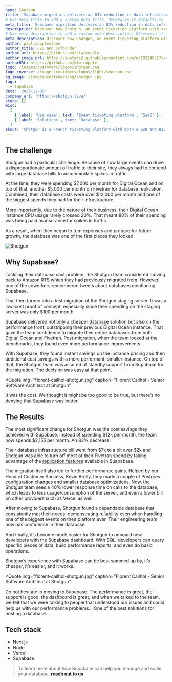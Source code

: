 ```yaml
---
name: Shotgun
title: 'Supabase migration delivers an 83% reduction in data infrastructure costs for Shotgun'
# Use meta_title to add a custom meta title. Otherwise it defaults to '{name} | Supabase Customer Stories':
meta_title: 'Supabase migration delivers an 83% reduction in data infrastructure costs for Shotgun'
description: Discover how Shotgun, an event ticketing platform with over 3 million users, reduced costs and consolidated systems through migration to Supabase.
# Use meta_description to add a custom meta description. Otherwise it defaults to {description}:
meta_description: Discover how Shotgun, an event ticketing platform with over 3 million users, reduced costs and consolidated systems through migration to Supabase.
author: paul_copplestone
author_title: CEO and Cofounder
author_url: https://github.com/kiwicopple
author_image_url: https://avatars2.githubusercontent.com/u/10214025?s=400&u=c6775be2ae667e2acae3ccd347fed62bb3f5b3e7&v=4
authorURL: https://github.com/kiwicopple
logo: /images/customers/logos/shotgun.png
logo_inverse: /images/customers/logos/light/shotgun.png
og_image: /images/customers/og/shotgun.jpg
tags:
  - supabase
date: '2023-11-30'
company_url: 'https://shotgun.live/'
stats: []
misc:
  [
    { label: 'Use case', text: 'Event ticketing platform', 'SaaS' },
    { label: 'Solutions', text: 'Database' },
  ]
about: 'Shotgun is a French ticketing platform with both a B2B and B2C side. It starts with a simple tool for creators to create events, distribute tickets, and build faithful fan bases. Once an event is live, users can purchase tickets on Shotgun and also discover new events.'
---
```


## The challenge

Shotgun had a particular challenge. Because of how large events can drive a disproportionate amount of traffic to their site, they always had to contend with large database bills to accommodate spikes in traffic.

At the time, they were spending $7,000 per month for Digital Ocean and on top of that, another $5,000 per month on Fivetran for database replication. Combined, their database costs were over $12,000 per month and one of the biggest spends they had for their infrastructure.

More importantly, due to the nature of their business, their Digital Ocean instance CPU usage rarely crossed 20%. That meant 80% of their spending was being paid as insurance for spikes in traffic.

As a result, when they began to trim expenses and prepare for future growth, the database was one of the first places they looked.

![Shotgun](/images/customers/shotgun/shotgun.jpg)

## Why Supabase?

Tackling their database cost problem, the Shotgun team considered moving back to Amazon RTS which they had previously migrated from. However, one of the coworkers remembered tweets about databases mentioning Supabase.

That then turned into a test migration of the Shotgun staging server. It was a low-cost proof of concept, especially since their spending on the staging server was only $100 per month.

Supabase delivered not only a cheaper [database](https://supabase.com/database) solution but also on the performance front, outstripping their previous Digital Ocean instance. That gave the team confidence to migrate their entire databases from both Digital Ocean and Fivetran. Post-migration, when the team looked at the benchmarks, they found even more performance improvements.

With Supabase, they found instant savings on the instance pricing and then additional cost savings with a more performant, smaller instance. On top of that, the Shotgun team was assured of standby support from Supabase for the migration. The decision was easy at that point.

<Quote
  img="florent-cailhol-shotgun.jpg"
  caption="Florent Cailhol - Senior Software Architect at Shotgun"
>
  It was the cost. We thought it might be too good to be true, but there’s no denying that Supabase
  was better.
</Quote>

## The Results

The most significant change for Shotgun was the cost savings they achieved with Supabase. Instead of spending $12k per month, the team now spends $2,155 per month. An 83% decrease.

Their database infrastructure bill went from $7k to a bit over $2k and Shotgun was able to turn off most of their Fivetran spend by taking advantage of the [replication features](https://supabase.com/docs/guides/database/replication) available in Suapabase.

The migration itself also led to further performance gains. Helped by our Head of Customer Success, Kevin Brolly, they made a couple of Postgres configuration changes and smaller database optimizations. Now, the Shotgun team sees a 40% lower response time on calls to the database, which leads to less usage/consumption of the server, and even a lower bill on other providers such as Vercel as well.

After moving to Supabase, Shotgun found a dependable database that consistently met their needs, demonstrating reliability even when handling one of the biggest events on their platform ever. Their engineering team now has confidence in their database.

And finally, it’s become much easier for Shotgun to onboard new developers with the Supabase dashboard. With SQL, developers can query specific pieces of data, build performance reports, and even do basic operations.

Shotgun’s experience with Supabase can be best summed up by, it’s cheaper, it’s easier, and it works.

<Quote
  img="florent-cailhol-shotgun.jpg"
  caption="Florent Cailhol - Senior Software Architect at Shotgun"
>
  Do not hesitate in moving to Supabase. The performance is great, the support is good, the
  dashboard is great, and when we talked to the team, we felt that we were talking to people that
  understood our issues and could help us with our performance problems… One of the best solutions
  for hosting a database.
</Quote>

## Tech stack

- Next.js
- Node
- Vercel
- Supabase

> To learn more about how Supabase can help you manage and scale your database, **[reach out to us](https://forms.supabase.com/enterprise)**.
